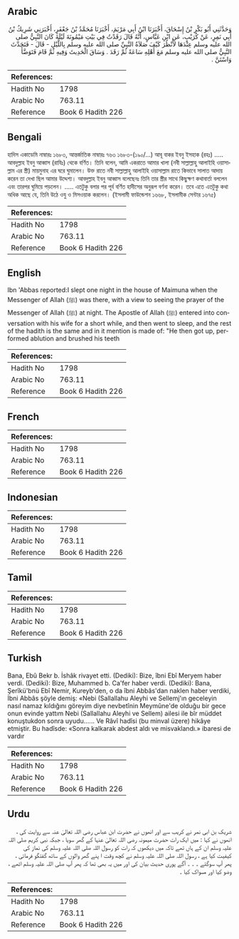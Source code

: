## Arabic


<div dir="rtl" lang="ar" style={{fontSize:'larger',backgroundColor:'#f8f9fa',padding:20}}>
وَحَدَّثَنِي أَبُو بَكْرِ بْنُ إِسْحَاقَ، أَخْبَرَنَا ابْنُ أَبِي مَرْيَمَ، أَخْبَرَنَا مُحَمَّدُ بْنُ جَعْفَرٍ، أَخْبَرَنِي شَرِيكُ بْنُ أَبِي نَمِرٍ، عَنْ كُرَيْبٍ، عَنِ ابْنِ عَبَّاسٍ، أَنَّهُ قَالَ رَقَدْتُ فِي بَيْتِ مَيْمُونَةَ لَيْلَةَ كَانَ النَّبِيُّ صلى الله عليه وسلم عِنْدَهَا لأَنْظُرَ كَيْفَ صَلاَةُ النَّبِيِّ صلى الله عليه وسلم بِاللَّيْلِ - قَالَ - فَتَحَدَّثَ النَّبِيُّ صلى الله عليه وسلم مَعَ أَهْلِهِ سَاعَةً ثُمَّ رَقَدَ ‏.‏ وَسَاقَ الْحَدِيثَ وَفِيهِ ثُمَّ قَامَ فَتَوَضَّأَ وَاسْتَنَّ ‏.‏
</div>
<div style={{backgroundColor:'#f8f9fa',padding:20, marginBottom: 10}}><table> <thead> <tr> <th>References:</th> <th></th> </tr> </thead> <tbody><tr><td>Hadith No</td><td>1798</td></tr><tr><td>Arabic No</td><td>763.11</td></tr><tr><td>Reference</td><td>Book 6 Hadith 226</td></tr></tbody></table></div>

## Bengali


<div dir="ltr" lang="bn" style={{fontSize:'larger',backgroundColor:'#f8f9fa',padding:20}}>
হাদিস একাডেমি নাম্বারঃ ১৬৮৩, আন্তর্জাতিক নাম্বারঃ ৭৬৩ ১৬৮৩-(১৯০/...) আবূ বাকর ইবনু ইসহাক (রহঃ) ..... আবদুল্লাহ ইবনু আব্বাস (রাযিঃ) থেকে বর্ণিত। তিনি বলেন, আমি একরাতে আমার খালা (নবী সাল্লাল্লাহু আলাইহি ওয়াসাল্লাম এর স্ত্রী) মায়মুনাহ এর ঘরে ঘুমালেন। উক্ত রাতে নবী সাল্লাল্লাহু আলাইহি ওয়াসাল্লাম রাতে কিভাবে সালাত আদায় করেন তা দেখা ছিল আমার উদ্দেশ্য। আবদুল্লাহ ইবনু আব্বাস বলেছেনঃ তিনি তার স্ত্রীর সাথে কিছুক্ষণ কথাবার্তা বললেন এবং তারপর ঘুমিয়ে পড়লেন। ..... এতটুকু বলার পর পূর্ব বর্ণিত হাদীসের অনুরূপ বর্ণনা করেন। তবে এতে এতটুকু কথা অধিক আছে যে, তিনি উঠে ওযু ও মিসওয়াক করলেন। (ইসলামী ফাউন্ডেশন ১৬৬৮, ইসলামীক সেন্টার ১৬৭৫)
</div>
<div style={{backgroundColor:'#f8f9fa',padding:20, marginBottom: 10}}><table> <thead> <tr> <th>References:</th> <th></th> </tr> </thead> <tbody><tr><td>Hadith No</td><td>1798</td></tr><tr><td>Arabic No</td><td>763.11</td></tr><tr><td>Reference</td><td>Book 6 Hadith 226</td></tr></tbody></table></div>

## English


<div dir="ltr" lang="en" style={{fontSize:'larger',backgroundColor:'#f8f9fa',padding:20}}>
Ibn 'Abbas reported:I slept one night in the house of Maimuna when the Messenger of Allah (ﷺ) was there, with a view to seeing the prayer of the Messenger of Allah (ﷺ) at night. The Apostle of Allah (ﷺ) entered into conversation with his wife for a short while, and then went to sleep, and the rest of the hadith is the same and in it mention is made of: "He then got up, performed ablution and brushed his teeth
</div>
<div style={{backgroundColor:'#f8f9fa',padding:20, marginBottom: 10}}><table> <thead> <tr> <th>References:</th> <th></th> </tr> </thead> <tbody><tr><td>Hadith No</td><td>1798</td></tr><tr><td>Arabic No</td><td>763.11</td></tr><tr><td>Reference</td><td>Book 6 Hadith 226</td></tr></tbody></table></div>

## French


<div dir="ltr" lang="fr" style={{fontSize:'larger',backgroundColor:'#f8f9fa',padding:20}}>

</div>
<div style={{backgroundColor:'#f8f9fa',padding:20, marginBottom: 10}}><table> <thead> <tr> <th>References:</th> <th></th> </tr> </thead> <tbody><tr><td>Hadith No</td><td>1798</td></tr><tr><td>Arabic No</td><td>763.11</td></tr><tr><td>Reference</td><td>Book 6 Hadith 226</td></tr></tbody></table></div>

## Indonesian


<div dir="ltr" lang="id" style={{fontSize:'larger',backgroundColor:'#f8f9fa',padding:20}}>

</div>
<div style={{backgroundColor:'#f8f9fa',padding:20, marginBottom: 10}}><table> <thead> <tr> <th>References:</th> <th></th> </tr> </thead> <tbody><tr><td>Hadith No</td><td>1798</td></tr><tr><td>Arabic No</td><td>763.11</td></tr><tr><td>Reference</td><td>Book 6 Hadith 226</td></tr></tbody></table></div>

## Tamil


<div dir="ltr" lang="ta" style={{fontSize:'larger',backgroundColor:'#f8f9fa',padding:20}}>

</div>
<div style={{backgroundColor:'#f8f9fa',padding:20, marginBottom: 10}}><table> <thead> <tr> <th>References:</th> <th></th> </tr> </thead> <tbody><tr><td>Hadith No</td><td>1798</td></tr><tr><td>Arabic No</td><td>763.11</td></tr><tr><td>Reference</td><td>Book 6 Hadith 226</td></tr></tbody></table></div>

## Turkish


<div dir="ltr" lang="tr" style={{fontSize:'larger',backgroundColor:'#f8f9fa',padding:20}}>
Bana, Ebû Bekr b. İshâk rivayet etti. (Dediki): Bize, îbni Ebî Meryem haber verdi. (Dediki): Bize, Muhammed b. Ca'fer haber verdi. (Dediki): Bana, Şerîkü'bnü Ebî Nemir, Kureyb'den, o da îbni Abbâs'dan naklen haber verdiki, İbni Abbâs şöyle demiş: «Nebi (Sallallahu Aleyhi ve Sellemj'ın geceleyin nasıl namaz kıldığını göreyim diye nevbetînin Meymûne'de olduğu bir gece onun evinde yattım Nebi (Sallallahu Aleyhi ve Sellem) ailesi ile bîr müddet konuştukdon sonra uyudu...... Ve Râvî hadîsi (bu minval üzere) hikâye etmiştir. Bu hadîsde: «Sonra kalkarak abdest aldı ve misvaklandı.» ibaresi de vardır
</div>
<div style={{backgroundColor:'#f8f9fa',padding:20, marginBottom: 10}}><table> <thead> <tr> <th>References:</th> <th></th> </tr> </thead> <tbody><tr><td>Hadith No</td><td>1798</td></tr><tr><td>Arabic No</td><td>763.11</td></tr><tr><td>Reference</td><td>Book 6 Hadith 226</td></tr></tbody></table></div>

## Urdu


<div dir="rtl" lang="ur" style={{fontSize:'larger',backgroundColor:'#f8f9fa',padding:20}}>
شریک بن ابی نمر نے کریب سے اور انھوں نے حضرت ابن عباس رضی اللہ تعالیٰ عنہ سے روایت کی ، انھوں نے کہا : میں ایک رات حضرت میمونہ رضی اللہ تعالیٰ عنہا کے گھر سویا ، جبکہ نبی کریم صلی اللہ علیہ وسلم ان کے ہاں تھے تاکہ میں دیکھوں کہ رات کو رسول اللہ صلی اللہ علیہ وسلم کی نماز کی کیفیت کیا ہے ، رسول اللہ صلی اللہ علیہ وسلم نے کچھ وقت ا پنے گھر والوں کے ساتھ گفتگو فرمائی ، پھر آپ سوگئے ۔ ۔ ۔ آگے پوری حدیث بیان کی اور میں یہ بھی تھا کہ پھر آپ صلی اللہ علیہ وسلم اٹھے ، وضو کیا اور مسواک کیا ۔
</div>
<div style={{backgroundColor:'#f8f9fa',padding:20, marginBottom: 10}}><table> <thead> <tr> <th>References:</th> <th></th> </tr> </thead> <tbody><tr><td>Hadith No</td><td>1798</td></tr><tr><td>Arabic No</td><td>763.11</td></tr><tr><td>Reference</td><td>Book 6 Hadith 226</td></tr></tbody></table></div>